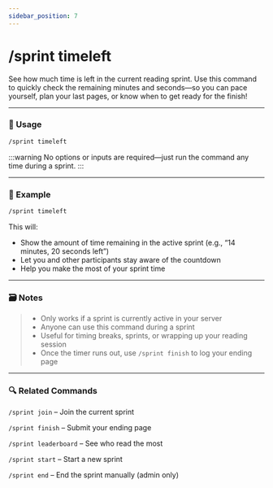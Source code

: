 ```yaml
---
sidebar_position: 7
---
```


# /sprint timeleft 

See how much time is left in the current reading sprint. Use this command to quickly check the remaining minutes and seconds—so you can pace yourself, plan your last pages, or know when to get ready for the finish!

<hr className="md-divider-gradient" />

### 💬 Usage
```bash
/sprint timeleft
```

:::warning
No options or inputs are required—just run the command any time during a sprint.
:::

<hr className="md-divider-gradient" />

### 📌 Example
```bash
/sprint timeleft
```
This will:
- Show the amount of time remaining in the active sprint (e.g., “14 minutes, 20 seconds left”)
- Let you and other participants stay aware of the countdown
- Help you make the most of your sprint time

<hr className="md-divider-gradient" />

### 🗃️ Notes
> - Only works if a sprint is currently active in your server
> - Anyone can use this command during a sprint
> - Useful for timing breaks, sprints, or wrapping up your reading session
> - Once the timer runs out, use `/sprint finish` to log your ending page

<hr className="md-divider-gradient" />

### 🔍 Related Commands
`/sprint join` – Join the current sprint

`/sprint finish` – Submit your ending page

`/sprint leaderboard` – See who read the most

`/sprint start` – Start a new sprint

`/sprint end` – End the sprint manually (admin only)